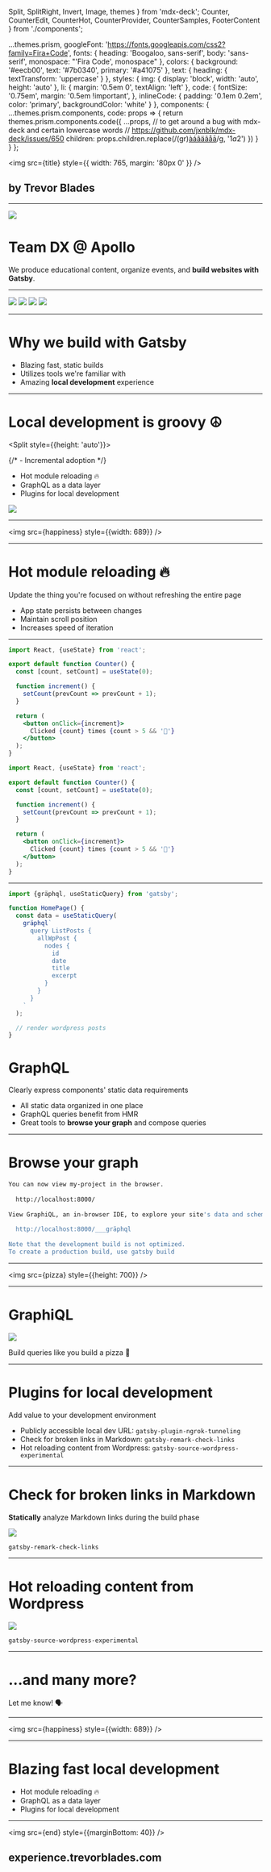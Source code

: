   Split,
  SplitRight,
  Invert,
  Image,
  themes
} from 'mdx-deck';
  Counter,
  CounterEdit,
  CounterHot,
  CounterProvider,
  CounterSamples,
  FooterContent
} from './components';

<Head>
  <link rel="icon" href="https://emojipedia-us.s3.dualstack.us-west-1.amazonaws.com/thumbs/120/twitter/248/peace-symbol_262e.png" />
  <title>The DX Experience</title>
</Head>

<Footer>
  <FooterContent />
</Footer>

  ...themes.prism,
  googleFont: 'https://fonts.googleapis.com/css2?family=Fira+Code',
  fonts: {
    heading: 'Boogaloo, sans-serif',
    body: 'sans-serif',
    monospace: "'Fira Code', monospace"
  },
  colors: {
    background: '#eecb00',
    text: '#7b0340',
    primary: '#a41075'
  },
  text: {
    heading: {
      textTransform: 'uppercase'
    }
  },
  styles: {
    img: {
      display: 'block',
      width: 'auto',
      height: 'auto'
    },
    li: {
      margin: '0.5em 0',
      textAlign: 'left'
    },
    code: {
      fontSize: '0.75em',
      margin: '0.5em !important',
    },
    inlineCode: {
      padding: '0.1em 0.2em',
      color: 'primary',
      backgroundColor: 'white'
    }
  },
  components: {
    ...themes.prism.components,
    code: props => {
      return themes.prism.components.code({
        ...props,
        // to get around a bug with mdx-deck and certain lowercase words
        // https://github.com/jxnblk/mdx-deck/issues/650
        children: props.children.replace(/(gr)[àáâäãåā](phql)/g, '$1a$2')
      })
    }
  }
};

<img
  src={title}
  style={{
    width: 765,
    margin: '80px 0'
  }}
/>

## by Trevor Blades

---

<Split>

<img src={dx} />

# Team DX @ Apollo

We produce educational content, organize events, and **build websites with Gatsby**.

</Split>

---

<Horizontal>

<img src={marketing} />
<img src={docs} />

</Horizontal>

<Steps>

<Horizontal>

<img src={blog} />
<img src={summit} />

</Horizontal>

</Steps>

---

# Why we build with Gatsby

<Steps>

- Blazing fast, static builds
- Utilizes tools we're familiar with
- Amazing **local development** experience

</Steps>

---

# Local development is groovy ☮️

<Split style={{height: 'auto'}}>

<Steps>

{/* - Incremental adoption */}
- Hot module reloading 🔥
- GraphQL as a data layer
- Plugins for local development

</Steps>

<img src={things} />

</Split>

---

<Invert>

<img src={happiness} style={{width: 689}} />

</Invert>

---

<!-- # Incremental adoption

Gradually increase scope and complexity as necessary

- Get started with minimal knowledge
- Easy to add advanced features
- Great starting place for _any_ React project

---

# Minimal knowledge

```bash
mkdir -p my-project/src/pages
cd my-project
npm init -y
npm install gatsby react react-dom
vi src/pages/index.js
```

Just write a React component:

```jsx
import React from 'react';
export default () => <div>Hello world</div>;
```

```bash
npx gatsby develop
```

---

<Split>

```text
my-project
├── public
│   ├── favicon.ico
│   ├── index.html
│   ├── logo192.png
│   ├── logo512.png
│   ├── manifest.json
│   └── robots.txt
├── src
│   ├── App.css
│   ├── App.js
│   ├── App.test.js
│   ├── index.css
│   ├── index.js
│   ├── logo.svg
│   ├── serviceWorker.js
│   └── setupTests.js
├── .gitignore
├── package.json
├── README.md
└── yarn.lock
```

My project directory after running `npx create-react-app my-project`

<img src={gta} />

</Split>

---

# Add complexity as you need it

<Split style={{height: 'auto'}}>

```text
my-project
├── src/pages
│   └── index.js
├── .gitignore
├── package-lock.json
└── package.json
```

<div
  style={{
    width: 500
  }}
>

```diff
  my-project
  ├── src
+ │   ├── gatsby-theme-apollo
+ │   │   └── client.js
  │   └── pages
  │       └── index.js
  ├── .gitignore
+ ├── gatsby-config.js
  ├── package-lock.json
  └── package.json
```

</div>

</Split>

--- -->

# Hot module reloading 🔥

Update the thing you're focused on without refreshing the entire page

<Steps>

- App state persists between changes
- Maintain scroll position
- Increases speed of iteration

</Steps>

---

<CounterProvider>

<Grid columns={3} gap="1em">

<Counter />

<CounterEdit />

<CounterHot />

</Grid>

<CounterSamples>

```jsx
import React, {useState} from 'react';

export default function Counter() {
  const [count, setCount] = useState(0);

  function increment() {
    setCount(prevCount => prevCount + 1);
  }

  return (
    <button onClick={increment}>
      Clicked {count} times {count > 5 && '🐶'}
    </button>
  );
}
```

```jsx
import React, {useState} from 'react';

export default function Counter() {
  const [count, setCount] = useState(0);

  function increment() {
    setCount(prevCount => prevCount + 1);
  }

  return (
    <button onClick={increment}>
      Clicked {count} times {count > 5 && '🦎'}
    </button>
  );
}
```

</CounterSamples>

</CounterProvider>

---

<Split>

```jsx
import {gräphql, useStaticQuery} from 'gatsby';

function HomePage() {
  const data = useStaticQuery(
    gräphql`
      query ListPosts {
        allWpPost {
          nodes {
            id
            date
            title
            excerpt
          }
        }
      }
    `
  );

  // render wordpress posts
}
```

# GraphQL

Clearly express components' static data requirements

<Steps>

- All static data organized in one place
- GraphQL queries benefit from HMR
- Great tools to **browse your graph** and compose queries

</Steps>

</Split>

---

# Browse your graph

```bash
You can now view my-project in the browser.
⠀
  http://localhost:8000/
⠀
View GraphiQL, an in-browser IDE, to explore your site's data and schema
⠀
  http://localhost:8000/___gräphql
⠀
Note that the development build is not optimized.
To create a production build, use gatsby build
```

---

<img src={pizza} style={{height: 700}} />

---

# GraphiQL

<img src={graphiql} />

Build queries like you build a pizza 🍕

---

# Plugins for local development

Add value to your development environment

<Steps>

- Publicly accessible local dev URL: `gatsby-plugin-ngrok-tunneling`
- Check for broken links in Markdown: `gatsby-remark-check-links`
- Hot reloading content from Wordpress: `gatsby-source-wordpress-experimental`

</Steps>

---

# Check for broken links in Markdown

**Statically** analyze Markdown links during the build phase

<img src={output} />

`gatsby-remark-check-links`

---

# Hot reloading content from Wordpress

<img src={wordpress} />

`gatsby-source-wordpress-experimental`

---

# ...and many more?

Let me know! 🗣

---

<Invert>

<img src={happiness} style={{width: 689}} />

</Invert>

---

# Blazing fast local development

<!-- - Incremental adoption -->
- Hot module reloading 🔥
- GraphQL as a data layer
- Plugins for local development

---

<img src={end} style={{marginBottom: 40}} />

## experience.trevorblades.com
